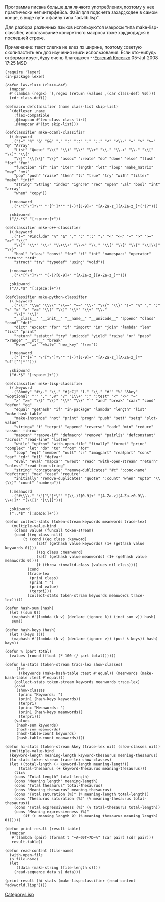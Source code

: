 {{Tip|content=Яничегонепонял. Напишите понятно, шо это такое и зачем нужно}}

Программа писана больше для личного употребления, поэтому у нее практически нет интерфейса. Файл для подсчета захардкоден в самом конце, в виде пути к файлу типа "advlib.lisp".

Для разбора различных языков используются макросы типа make-lisp-classifier, использование конкретного макроса тоже хардкодидся в последней строке.

Примечание: текст слегка не влез по ширине, поэтому советую скопипастить его для изучения и/или использования. Если кто-нибудь отформатирует, буду очень благодарен --[[User:eugine_kosenko|Евгений Косенко]] 05-Jul-2008 17:25 MSD

<pre>
(require 'lexer)
(in-package lexer)

(defun lex-class (class-def)
  (mapcar 
  #'(lambda (regex) `(,regex (return (values ,(car class-def) %0))))
  (cdr class-def)))

(defmacro defclassifier (name class-list skip-list)
  `(deflexer ,name
    :flex-compatible 
    ,@(mapcan #'lex-class class-list)
    ,@(mapcar #'list skip-list)))

(defclassifier make-ocaml-classifier
  ((:keyword
   .("!=" "%" "&" "&&" "," ":" "::" ";" ";;" "<" "<\\-" "=" ">" ">=" "@" "Array"
    "List" "Queue" "\\(" "\\)" "\\*" "\\+" "\\-" "\\->" "\\." "\\[" "\\]" "\\{"
    "\\|" "\\|\\|" "\\}" "assoc" "create" "do" "done" "else" "flush" "for" "fun"
    "function" "if" "in" "iter" "length" "let" "loop" "make_matrix" "map" "not"
    "pop" "push" "raise" "then" "to" "true" "try" "with" "filter" "make" "init"
    "string" "String" "index" "ignore" "rec" "open" "val" "bool" "int" "array"
    "when" "copy"))

  (:meanword
   .("\"[^\"]*\"" "'[^']*'" "(-)?[0-9]+" "[A-Za-z_][A-Za-z_]*(')?")))

  ;skipword
  ("//.*$" "[:space:]+"))

(defclassifier make-c++-classifier
  ((:keyword
   .("!=" "#include" "%" "&" "," ":" "::" ";" "<" "<<" "=" ">" ">=" ">>" "\\("
    "\\)" "\\*" "\\+" "\\+\\+" "\\->" "\\." "\\[" "\\]" "\\{" "\\|\\|" "\\}"
    "bool" "class" "const" "for" "if" "int" "namespace" "operator" "return" "std"
    "struct" "try" "typedef" "using" "void"))

  (:meanword
   .("\"[^\"]*\"" "(-)?[0-9]+" "[A-Za-z_][A-Za-z_]*")))

  ;skipword
  ("//.*$" "[:space:]+"))

(defclassifier make-python-classifier
  ((:keyword 
   .("\\|" "\\&" "\\\\" "\\+=" "==" "\\-" "\\{" "\\}" "!=" "%" "," ":" "<" "=" ">" ">=" "\\(" "\\)" "\\*" "\\+" "\\." 
    "\\[" "\\]"
    "__class__" "__init__" "__name__" "__unicode__" "append" "class" "cond" "def"
    "dict" "except" "for" "if" "import" "in" "join" "lambda" "len" "list" "print"
    "return" "setattr" "try" "unicode" "yield" "raise" "or" "pass" "xrange" "__str__" "break" 
    "None" "is" "while" "has_key" "from"))

  (:meanword
   .("`[^']+`" "\"[^\"]*\"" "(-)?[0-9]+" "[A-Za-z_][A-Za-z_]*" "u?'[^']*'")))

  ;skipword  
  ("#.*$" "[:space:]+"))

(defclassifier make-lisp-classifier
  ((:keyword 
   .("&body" "#\\." "\\-" "#[cC]" "1-" "\\." "#'" "%" "&key" "&optional" "'" "," ",@" "/" "1\\+" ":" ":test" "<" "<>" "="
    ">" ">=" "\\(" "\\)" "\\*" "\\+" "`" "and" "break" "caar" "cond" "defun" "eq"
    "equal" "gethash" "if" "in-package" "lambda" "length" "list" "make-hash-table"
    "make-instance" "not" "print" "progn" "push" "setf" "setq" "slot-value"
    "string=" "t" "terpri" "append" "reverse" "cadr" "min" "reduce" "assoc" "throw"
    "mapcan" "remove-if" "defmacro" "remove" "pairlis" "defconstant" "across" "read-line" "listen"
    "while" "upfrom" "with-open-file" "finally" "format" "princ" "complex" "let" "do" "to" "from" "for"
    "loop" "eql" "member" "null" "or" "imagpart" "realpart" "cons" "car" "cdr" "nil" "defvar"
    "eval" "eval" "mapcar" "&rest" "read" "with-open-stream" "return" "unless" "read-from-string"
    "string" "concatenate" "remove-dublicates" "#c" ":conc-name" "defctruct" "max" "case" "require"
    "initially" "remove-duplicates" "quote" ":count" "when" "upto" "\\(\\)" "count" "numberp"))

  (:meanword
   .("#\\\\." "\"[^\"]*\"" "(\\-)?[0-9]+" "[A-Za-z][A-Za-z0-9\\-\\+!]*" "[\\[]" "[\\]]")))

  ;skipword  
  (";.*$" "[:space:]+"))

(defun collect-stats (token-stream keywords meanwords trace-lex)
   (multiple-value-bind 
    (class value) (funcall token-stream)
    (cond ((eq class nil))
        (t (cond ((eq class :keyword)
              (setf (gethash value keywords) (1+ (gethash value keywords 0))))
              ((eq class :meanword)
              (setf (gethash value meanwords) (1+ (gethash value meanwords 0))))
              (t (throw :invalid-class (values nil class))))
          (cond
          (trace-lex
           (prin1 class)
           (prin1 " ")
           (prin1 value)
           (terpri)))
          (collect-stats token-stream keywords meanwords trace-lex)))))

(defun hash-sum (hash)
  (let ((sum 0)) 
   (maphash #'(lambda (k v) (declare (ignore k)) (incf sum v)) hash)
   sum))

(defun hash-keys (hash)
  (let ((keys ()))
   (maphash #'(lambda (k v) (declare (ignore v)) (push k keys)) hash) keys))

(defun % (part total)
  (values (round (float (* 100 (/ part total))))))

(defun lo-stats (token-stream trace-lex show-classes)
     (let 
      ((keywords (make-hash-table :test #'equal)) (meanwords (make-hash-table :test #'equal)))
    (collect-stats token-stream keywords meanwords trace-lex)
    (cond
     (show-classes
      (princ "Keywords: ")
      (prin1 (hash-keys keywords))
      (terpri)
      (princ "Meanwords: ")
      (prin1 (hash-keys meanwords))
      (terpri)))
    (values
     (hash-sum keywords)
     (hash-sum meanwords)
     (hash-table-count keywords)
     (hash-table-count meanwords))))

(defun hi-stats (token-stream &key (trace-lex nil) (show-classes nil))
  (multiple-value-bind 
  (keyword-length meaning-length keyword-thesaurus meaning-thesaurus)
  (lo-stats token-stream trace-lex show-classes)
  (let ((total-length (+ keyword-length meaning-length))
      (total-thesaurus (+ keyword-thesaurus meaning-thesaurus)))
    (list
    (cons "Total length" total-length)
    (cons "Meaning length" meaning-length)
    (cons "Total thesaurus" total-thesaurus)
    (cons "Meaning thesaurus" meaning-thesaurus)
    (cons "Total saturation (%)" (% meaning-length total-length))
    (cons "Thesaurus saturation (%)" (% meaning-thesaurus total-thesaurus))
    (cons "Total expressiveness (%)" (% total-thesaurus total-length))
    (cons "Meaning expressiveness (%)" 
        (if (> meaning-length 0) (% meaning-thesaurus meaning-length) 0))))))

(defun print-result (result-table)
  (mapcar
   #'(lambda (pair) (format t "~A~50T~7D~%" (car pair) (cdr pair)))
   result-table))

(defun read-content (file-name)
  (with-open-file 
  (s file-name)
  (let
     ((data (make-string (file-length s)))) 
    (read-sequence data s) data)))

(print-result (hi-stats (make-lisp-classifier (read-content "advworld.lisp"))))
</pre>

[[Category:Lisp]]
